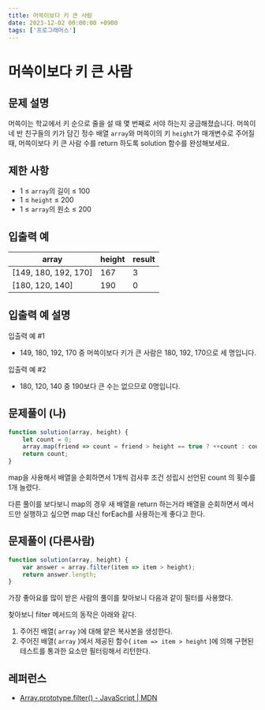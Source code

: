 ```yaml
---
title: 머쓱이보다 키 큰 사람
date: 2023-12-02 00:00:00 +0900
tags: ['프로그래머스']
---
```


# 머쓱이보다 키 큰 사람

## 문제 설명

머쓱이는 학교에서 키 순으로 줄을 설 때 몇 번째로 서야 하는지 궁금해졌습니다. 머쓱이네 반 친구들의 키가 담긴 정수 배열 `array`와 머쓱이의 키 `height`가 매개변수로 주어질 때, 머쓱이보다 키 큰 사람 수를 return 하도록 solution 함수를 완성해보세요.

## **제한 사항**

- 1 ≤ `array`의 길이 ≤ 100
- 1 ≤ `height` ≤ 200
- 1 ≤ `array`의 원소 ≤ 200

## **입출력 예**

| array | height | result |
| --- | --- | --- |
| [149, 180, 192, 170] | 167 | 3 |
| [180, 120, 140] | 190 | 0 |

## **입출력 예 설명**

입출력 예 #1

- 149, 180, 192, 170 중 머쓱이보다 키가 큰 사람은 180, 192, 170으로 세 명입니다.

입출력 예 #2

- 180, 120, 140 중 190보다 큰 수는 없으므로 0명입니다.

## **문제풀이 (나)**

```jsx
function solution(array, height) {
    let count = 0;
    array.map(friend => count = friend > height == true ? ++count : count);
    return count;
}
```

map을 사용해서 배열을 순회하면서 1개씩 검사후 조건 성립시 선언된 count 의 횟수를 1개 늘렸다.

다른 풀이를 보다보니 map의 경우 새 배열을 return 하는거라 배열을 순회하면서 메서드만 실행하고 싶으면 map 대신 forEach를 사용하는게 좋다고 한다.

## **문제풀이 (다른사람)**


```jsx
function solution(array, height) {
    var answer = array.filter(item => item > height);
    return answer.length;
}
```

가장 좋아요를 많이 받은 사람의 풀이를 찾아보니 다음과 같이 필터를 사용했다.

찾아보니 filter 메서드의 동작은 아래와 같다.

1. 주어진 배열( `array` )에 대해 얕은 복사본을 생성한다.
2. 주어진 배열( `array` )에서 제공된 함수( `item => item > height` )에 의해 구현된 테스트를 통과한 요소만 필터링해서 리턴한다.

## **레퍼런스**

- [Array.prototype.filter() - JavaScript | MDN](https://developer.mozilla.org/ko/docs/Web/JavaScript/Reference/Global_Objects/Array/filter)